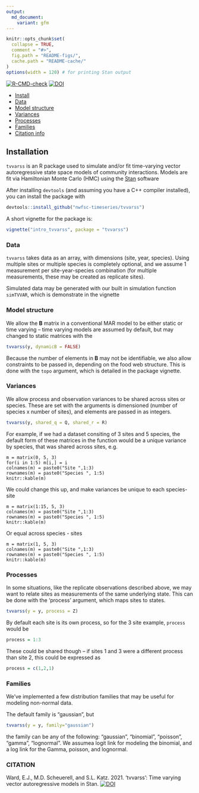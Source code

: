 ```yaml
---
output:
  md_document:
    variant: gfm
---
```


<!-- README.md is generated from README.Rmd. Please edit that file -->

```r
knitr::opts_chunk$set(
  collapse = TRUE,
  comment = "#>",
  fig.path = "README-figs/",
  cache.path = "README-cache/"
)
options(width = 120) # for printing Stan output
```

<!-- badges: start -->
[![R-CMD-check](https://github.com/eric-ward/TVVARSS/workflows/R-CMD-check/badge.svg)](https://github.com/eric-ward/TVVARSS/actions)
[![DOI](https://zenodo.org/badge/47343421.svg)](https://zenodo.org/badge/latestdoi/47343421)
<!-- badges: end -->

<ul class="nav">
  <li><a href="#install">Install</a></li>
  <li><a href="#data">Data</a></li>
  <li><a href="#models">Model structure</a></li>
  <li><a href="#variances">Variances</a></li>
  <li><a href="#processes">Processes</a></li>
  <li><a href="#families">Families</a></li>  
  <li><a href="#cite">Citation info</a></li>
</ul>

## Installation {#install}
`tvvarss` is an R package used to simulate and/or fit time-varying vector autoregressive state space models of community interactions. Models are fit via Hamiltonian Monte Carlo (HMC) using the [Stan](http://mc-stan.org/) software

After installing `devtools` (and assuming you have a C++ compiler installed), you can install the package with

```r
devtools::install_github("nwfsc-timeseries/tvvarss")
```

A short vignette for the package is:

```r
vignette("intro_tvvarss", package = "tvvarss")
```

### Data {#data}

`tvvarss` takes data as an array, with dimensions (site, year, species). Using multiple sites or multiple species is completely optional, and we assume 1 measurement per site-year-species combination (for multiple measurements, these may be created as replicate sites).

Simulated data may be generated with our built in simulation function `simTVVAR`, which is demonstrate in the vignette

### Model structure {#models}

We allow the $\textbf{B}$ matrix in a conventional MAR model to be either static or time varying -- time varying models are assumed by default, but may changed to static matrices with the 

```r
tvvarss(y, dynamicB = FALSE)
```

Because the number of elements in $\textbf{B}$ may not be identifiable, we also allow constraints to be passed in, depending on the food web structure. This is done with the `topo` argument, which is detailed in the package vignette.

### Variances {#variances}

We allow process and observation variances to be shared across sites or species. These are set with the arguments is dimensioned (number of species x number of sites), and elements are passed in as integers.

```r
tvvarss(y, shared_q = Q, shared_r = R)
```

For example, if we had a dataset consiting of 3 sites and 5 species, the default form of these matrices in the function would be a unique variance by species, that was shared across sites, e.g.

```{echo=FALSE}
m = matrix(0, 5, 3)
for(i in 1:5) m[i,] = i
colnames(m) = paste0("Site ",1:3)
rownames(m) = paste0("Species ", 1:5)
knitr::kable(m)
```

We could change this up, and make variances be unique to each species-site

```{echo=FALSE}
m = matrix(1:15, 5, 3)
colnames(m) = paste0("Site ",1:3)
rownames(m) = paste0("Species ", 1:5)
knitr::kable(m)
```

Or equal across species - sites

```{echo=FALSE}
m = matrix(1, 5, 3)
colnames(m) = paste0("Site ",1:3)
rownames(m) = paste0("Species ", 1:5)
knitr::kable(m)
```

### Processes {#processes}

In some situations, like the replicate observations described above, we may want
to relate sites as measurements of the same underlying state. This can be done
with the 'process' argument, which maps sites to states.

```r
tvvarss(y = y, process = Z)
```

By default each site is its own process, so for the 3 site example, `process` 
would be 

```r
process = 1:3
```

These could be shared though -- if sites 1 and 3 were a different process than
site 2, this could be expressed as 

```r
process = c(1,2,1)
```

### Families {#families}

We've implemented a few distribution families that may be useful for modeling 
non-normal data. 

The default family is "gaussian", but   
```r
tvvarss(y = y, family="gaussian")
```

the family can be any of the following: "gaussian", "binomial", "poisson", 
"gamma", "lognormal". We assumea logit link for modeling the binomial, and a log
link for the Gamma, poisson, and lognormal. 

### CITATION {#cite}

Ward, E.J., M.D. Scheuerell, and S.L. Katz. 2021. 'tvvarss': Time varying vector autoregressive models in Stan.  [![DOI](https://zenodo.org/badge/47343421.svg)](https://zenodo.org/badge/latestdoi/47343421)
